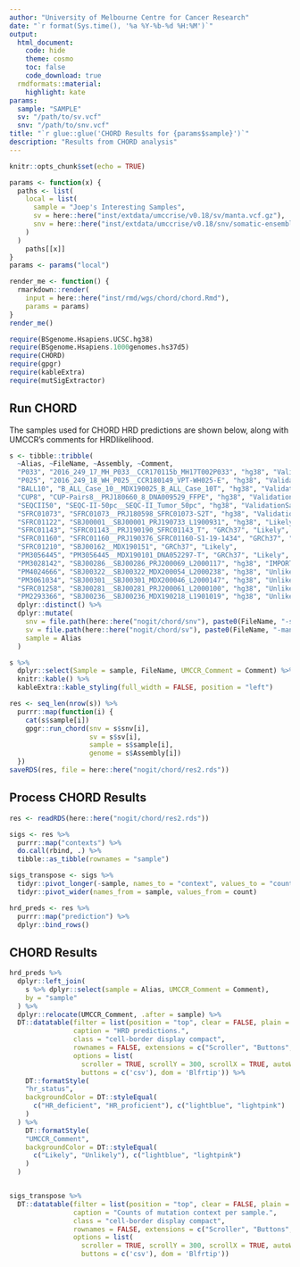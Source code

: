 ```yaml
---
author: "University of Melbourne Centre for Cancer Research"
date: "`r format(Sys.time(), '%a %Y-%b-%d %H:%M')`"
output:
  html_document:
    code: hide
    theme: cosmo
    toc: false
    code_download: true
  rmdformats::material:
    highlight: kate
params:
  sample: "SAMPLE"
  sv: "/path/to/sv.vcf"
  snv: "/path/to/snv.vcf"
title: "`r glue::glue('CHORD Results for {params$sample}')`"
description: "Results from CHORD analysis"
---
```


<style type="text/css">
.main-container {
  max-width: 1400px;
  margin-left: auto;
  margin-right: auto;
}
</style>

```r
knitr::opts_chunk$set(echo = TRUE)
```

```r
params <- function(x) {
  paths <- list(
    local = list(
      sample = "Joep's Interesting Samples",
      sv = here::here("inst/extdata/umccrise/v0.18/sv/manta.vcf.gz"),
      snv = here::here("inst/extdata/umccrise/v0.18/snv/somatic-ensemble-PASS.vcf.gz")
    )
  )
    paths[[x]]
}
params <- params("local")

render_me <- function() {
  rmarkdown::render(
    input = here::here("inst/rmd/wgs/chord/chord.Rmd"),
    params = params)
}
render_me()
```

```r
require(BSgenome.Hsapiens.UCSC.hg38)
require(BSgenome.Hsapiens.1000genomes.hs37d5)
require(CHORD)
require(gpgr)
require(kableExtra)
require(mutSigExtractor)
```

## Run CHORD
The samples used for CHORD HRD predictions are shown below, along with UMCCR's comments for HRDlikelihood.

```r
s <- tibble::tribble(
  ~Alias, ~FileName, ~Assembly, ~Comment,
  "P033", "2016_249_17_MH_P033__CCR170115b_MH17T002P033", "hg38", "ValidationSample",
  "P025", "2016_249_18_WH_P025__CCR180149_VPT-WH025-E", "hg38", "ValidationSample",
  "BALL10", "B_ALL_Case_10__MDX190025_B_ALL_Case_10T", "hg38", "ValidationSample",
  "CUP8", "CUP-Pairs8__PRJ180660_8_DNA009529_FFPE", "hg38", "ValidationSample",
  "SEQCII50", "SEQC-II-50pc__SEQC-II_Tumor_50pc", "hg38", "ValidationSample",
  "SFRC01073", "SFRC01073__PRJ180598_SFRC01073-S2T", "hg38", "ValidationSample",
  "SFRC01122", "SBJ00001__SBJ00001_PRJ190733_L1900931", "hg38", "Likely",
  "SFRC01143", "SFRC01143__PRJ190190_SFRC01143_T", "GRCh37", "Likely",
  "SFRC01160", "SFRC01160__PRJ190376_SFRC01160-S1-19-1434", "GRCh37", "Likely",
  "SFRC01210", "SBJ00162__MDX190151", "GRCh37", "Likely",
  "PM3056445", "PM3056445__MDX190101_DNA052297-T", "GRCh37", "Likely",
  "PM3028142", "SBJ00286__SBJ00286_PRJ200069_L2000117", "hg38", "IMPORTANT",
  "PM4024666", "SBJ00322__SBJ00322_MDX200054_L2000238", "hg38", "Unlikely",
  "PM3061034", "SBJ00301__SBJ00301_MDX200046_L2000147", "hg38", "Unlikely",
  "SFRC01258", "SBJ00281__SBJ00281_PRJ200061_L2000100", "hg38", "Unlikely",
  "PM2293366", "SBJ00236__SBJ00236_MDX190218_L1901019", "hg38", "Unlikely",) %>%
  dplyr::distinct() %>%
  dplyr::mutate(
    snv = file.path(here::here("nogit/chord/snv"), paste0(FileName, "-somatic-ensemble-PASS.vcf.gz")),
    sv = file.path(here::here("nogit/chord/sv"), paste0(FileName, "-manta.vcf.gz")),
    sample = Alias
  )
```

```r
s %>%
  dplyr::select(Sample = sample, FileName, UMCCR_Comment = Comment) %>%
  knitr::kable() %>%
  kableExtra::kable_styling(full_width = FALSE, position = "left")
```


```r
res <- seq_len(nrow(s)) %>%
  purrr::map(function(i) {
    cat(s$sample[i])
    gpgr::run_chord(snv = s$snv[i],
                    sv = s$sv[i],
                    sample = s$sample[i],
                    genome = s$Assembly[i])
  })
saveRDS(res, file = here::here("nogit/chord/res2.rds"))
```

## Process CHORD Results
```r
res <- readRDS(here::here("nogit/chord/res2.rds"))

sigs <- res %>%
  purrr::map("contexts") %>%
  do.call(rbind, .) %>%
  tibble::as_tibble(rownames = "sample")

sigs_transpose <- sigs %>%
  tidyr::pivot_longer(-sample, names_to = "context", values_to = "count") %>%
  tidyr::pivot_wider(names_from = sample, values_from = count)

hrd_preds <- res %>%
  purrr::map("prediction") %>%
  dplyr::bind_rows()
```

## CHORD Results
```r
hrd_preds %>%
  dplyr::left_join(
    s %>% dplyr::select(sample = Alias, UMCCR_Comment = Comment),
    by = "sample"
  ) %>%
  dplyr::relocate(UMCCR_Comment, .after = sample) %>%
  DT::datatable(filter = list(position = "top", clear = FALSE, plain = TRUE),
                caption = "HRD predictions.",
                class = "cell-border display compact",
                rownames = FALSE, extensions = c("Scroller", "Buttons", "KeyTable"),
                options = list(
                  scroller = TRUE, scrollY = 300, scrollX = TRUE, autoWidth = FALSE, keys = TRUE,
                  buttons = c('csv'), dom = 'Blfrtip')) %>%
    DT::formatStyle(
    "hr_status",
    backgroundColor = DT::styleEqual(
      c("HR_deficient", "HR_proficient"), c("lightblue", "lightpink")
    )
  ) %>%
    DT::formatStyle(
    "UMCCR_Comment",
    backgroundColor = DT::styleEqual(
      c("Likely", "Unlikely"), c("lightblue", "lightpink")
    )
  )


sigs_transpose %>%
  DT::datatable(filter = list(position = "top", clear = FALSE, plain = TRUE),
                caption = "Counts of mutation context per sample.",
                class = "cell-border display compact",
                rownames = FALSE, extensions = c("Scroller", "Buttons", "KeyTable"),
                options = list(
                  scroller = TRUE, scrollY = 300, scrollX = TRUE, autoWidth = FALSE, keys = TRUE,
                  buttons = c('csv'), dom = 'Blfrtip'))
```


